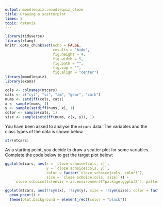 ```yaml
---
output: moodlequiz::moodlequiz_cloze
title: Drawing a scatterplot
times: 5
topic: datavis
---
```


```r
library(tidyverse)
library(rlang)
knitr::opts_chunk$set(echo = FALSE,
                      results = "hide",
                      fig.height = 4, 
                      fig.width = 5,
                      fig.path = "",
                      fig.cap = "",
                      fig.align = "center")
library(moodlequiz)
library(exams)
```
```r
cols <- colnames(mtcars)
cats <- c("cyl", "vs", "am", "gear", "carb")
nums <- setdiff(cols, cats)
x <- sample(nums, 1)
y <- sample(setdiff(nums, x), 1)
color <- sample(cats, 1)
size <- sample(setdiff(nums, c(x, y)), 1)
```



You have been asked to analyse the `mtcars` data. The variables and the class types of the data is shown below.

```r
str(mtcars)
```

As a starting point, you decide to draw a scatter plot for some variables. Complete the code below to get the target plot below:

```r
ggplot(mtcars, aes(x = `cloze schoice(cols, x)`, 
                   y = `cloze schoice(cols, y)`,
                   color = factor(`cloze schoice(cols, color)`),
                   size = `cloze schoice(cols, size)`)) +
    `cloze schoice(ls(envir = as.environment("package:ggplot2"), pattern = "^geom_"), "geom_point")`()
```


```r
ggplot(mtcars, aes(!!sym(x), !!sym(y), size = !!sym(size), color = factor(!!sym(color)))) + 
  geom_point() +
  theme(plot.background = element_rect(color = "black"))
```


